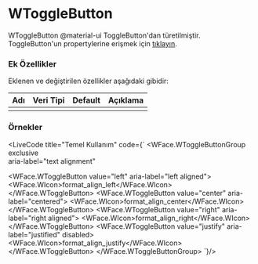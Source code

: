
# WToggleButton

WToggleButton @material-ui ToggleButton'dan türetilmiştir.
ToggleButton'un propertylerine erişmek için [tıklayın](https://material-ui.com/api/toggle-button/).

### Ek Özellikler

Eklenen ve değiştirilen özellikler aşağıdaki gibidir:

| Adı                 | Veri Tipi                                                     | Default | Açıklama                                        |
|:--------------------|:--------------------------------------------------------------|:--------|:------------------------------------------------|
|                     |                                                               |         |                                                 |

### Örnekler

<LiveCode title="Temel Kullanım"
code={`
<WFace.WToggleButtonGroup  
  exclusive  
  aria-label="text alignment"
>
  <WFace.WToggleButton value="left" aria-label="left aligned">
    <WFace.WIcon>format_align_left</WFace.WIcon>    
  </WFace.WToggleButton>
  <WFace.WToggleButton value="center" aria-label="centered">
    <WFace.WIcon>format_align_center</WFace.WIcon>
  </WFace.WToggleButton>
  <WFace.WToggleButton value="right" aria-label="right aligned">
    <WFace.WIcon>format_align_right</WFace.WIcon>
  </WFace.WToggleButton>
  <WFace.WToggleButton value="justify" aria-label="justified" disabled>
    <WFace.WIcon>format_align_justify</WFace.WIcon>
  </WFace.WToggleButton>
</WFace.WToggleButtonGroup>
`}/><br/>
